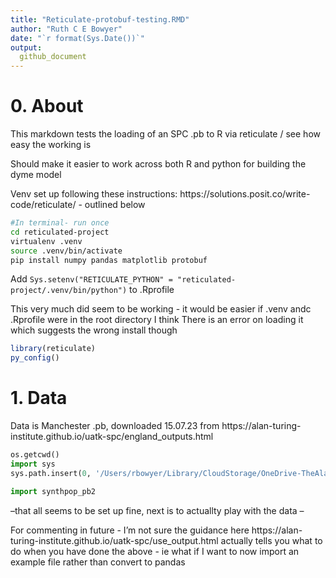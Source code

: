 ```yaml
---
title: "Reticulate-protobuf-testing.RMD"
author: "Ruth C E Bowyer"
date: "`r format(Sys.Date())`"
output:
  github_document
---
```


# 0. About

This markdown tests the loading of an SPC .pb to R via reticulate / see how easy the working is

Should make it easier to work across both R and python for building the dyme model 

Venv set up following these instructions: https://solutions.posit.co/write-code/reticulate/  - outlined below

```bash

#In terminal- run once 
cd reticulated-project
virtualenv .venv
source .venv/bin/activate
pip install numpy pandas matplotlib protobuf


```

Add ```Sys.setenv("RETICULATE_PYTHON" = "reticulated-project/.venv/bin/python")``` to .Rprofile

This very much did seem to be working - it would be easier if .venv andc .Rprofile were in the root directory I think 
There is an error on loading it which suggests the wrong install though


```r

library(reticulate)
py_config()

```


# 1. Data

Data is Manchester .pb, downloaded 15.07.23 from  https://alan-turing-institute.github.io/uatk-spc/england_outputs.html 

```python

os.getcwd()
import sys
sys.path.insert(0, '/Users/rbowyer/Library/CloudStorage/OneDrive-TheAlanTuringInstitute/DyME-CHH/dyme_chh/scripts/spc')

import synthpop_pb2

```

--that all seems to be set up fine, next is to actuallty play with the data --

For commenting in future - I'm not sure the guidance here https://alan-turing-institute.github.io/uatk-spc/use_output.html actually tells you what to do when you have done the above - ie what if I want to now import an example file rather than convert to pandas 

